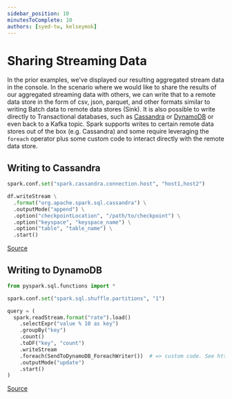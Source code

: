 ```yaml
---
sidebar_position: 10
minutesToComplete: 10
authors: [syed-tw, kelseymok]
---
```

# Sharing Streaming Data
In the prior examples, we've displayed our resulting aggregated stream data in the console. In the scenario where we would like to share the results of our aggregated streaming data with others, we can write that to a remote data store in the form of csv, json, parquet, and other formats similar to writing Batch data to remote data stores (Sink). It is also possible to write directly to Transactional databases, such as [Cassandra](https://docs.databricks.com/structured-streaming/examples.html#write-to-cassandra-as-a-sink-for-structured-streaming-in-python) or [DynamoDB](https://docs.databricks.com/structured-streaming/examples.html#write-to-amazon-dynamodb-using-foreach-in-scala-and-python) or even back to a Kafka topic. Spark supports writes to certain remote data stores out of the box (e.g. Cassandra) and some require leveraging the `foreach` operator plus some custom code to interact directly with the remote data store.

## Writing to Cassandra
```python
spark.conf.set("spark.cassandra.connection.host", "host1,host2")

df.writeStream \
  .format("org.apache.spark.sql.cassandra") \
  .outputMode("append") \
  .option("checkpointLocation", "/path/to/checkpoint") \
  .option("keyspace", "keyspace_name") \
  .option("table", "table_name") \
  .start()
```
[Source](https://docs.databricks.com/structured-streaming/examples.html#write-to-cassandra-as-a-sink-for-structured-streaming-in-python)

## Writing to DynamoDB
```python
from pyspark.sql.functions import *

spark.conf.set("spark.sql.shuffle.partitions", "1")

query = (
  spark.readStream.format("rate").load()
    .selectExpr("value % 10 as key")
    .groupBy("key")
    .count()
    .toDF("key", "count")
    .writeStream
    .foreach(SendToDynamoDB_ForeachWriter())  # => custom code. See https://docs.databricks.com/structured-streaming/examples.html#write-to-amazon-dynamodb-using-foreach-in-scala-and-python for details.
    .outputMode("update")
    .start()
)
```
[Source](https://docs.databricks.com/structured-streaming/examples.html#write-to-amazon-dynamodb-using-foreach-in-scala-and-python)
